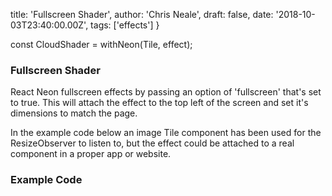 
  title: 'Fullscreen Shader',
  author: 'Chris Neale',
  draft: false,
  date: '2018-10-03T23:40:00.00Z',
  tags: ['effects']
}

const CloudShader = withNeon(Tile, effect);

### Fullscreen Shader

React Neon fullscreen effects by passing an option of 'fullscreen' that's set to true. This will attach the effect to the top left of the screen and set it's dimensions to match the page.

<CloudShader mixmode="screen" />

In the example code below an image Tile component has been used for the ResizeObserver to listen to, but the effect could be attached to a real component in a proper app or website.

### Example Code
